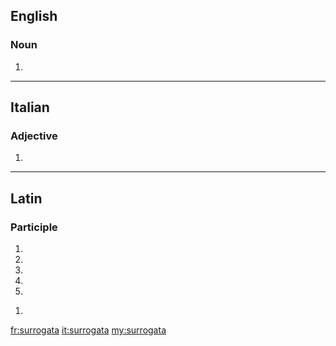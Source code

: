 ==English==

===Noun===
{{head|en|noun plural form}}

# {{plural of|surrogatum|lang=en}}

----

==Italian==

===Adjective===
{{head|it|adjective form}}

# {{feminine singular of|surrogato|lang=it}}

----

==Latin==

===Participle===
{{la-part-form|surrogāta}}

# {{inflection of|surrogātus||nom|f|s|lang=la}}
# {{inflection of|surrogātus||nom|n|p|lang=la}}
# {{inflection of|surrogātus||acc|n|p|lang=la}}
# {{inflection of|surrogātus||voc|f|s|lang=la}}
# {{inflection of|surrogātus||voc|n|p|lang=la}}

{{la-part-form|surrogātā}}

# {{inflection of|surrogātus||abl|f|s|lang=la}}

[[fr:surrogata]]
[[it:surrogata]]
[[my:surrogata]]